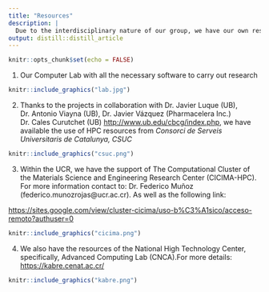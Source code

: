 ```yaml
---
title: "Resources"
description: |
  Due to the interdisciplinary nature of our group, we have our own resources as well as a large number of collaborators who have kindly put their resources available to us.
output: distill::distill_article
---
```


```r
knitr::opts_chunk$set(echo = FALSE)
```

1) Our Computer Lab with all the necessary software to carry out research

```r
knitr::include_graphics("lab.jpg")
```

2) Thanks to the projects in collaboration with Dr. Javier Luque (UB), Dr. Antonio Viayna (UB), Dr. Javier Vázquez (Pharmacelera Inc.)  Dr. Cales Curutchet (UB) <http://www.ub.edu/cbcg/index.php>, we have available the use of HPC resources from *Consorci de Serveis Universitaris de Catalunya, CSUC*

```r
knitr::include_graphics("csuc.png")
```

3) Within the UCR, we have the support of The Computational Cluster of the Materials Science and Engineering Research Center (CICIMA-HPC). For more information contact to: Dr. Federico Muñoz (federico.munozrojas@ucr.ac.cr). As well as the following link:

  <https://sites.google.com/view/cluster-cicima/uso-b%C3%A1sico/acceso-remoto?authuser=0>
  
```r
knitr::include_graphics("cicima.png")
```

4) We also have the resources of the National High Technology Center, specifically, Advanced Computing Lab (CNCA).For more details:
 <https://kabre.cenat.ac.cr/>
 
```r
knitr::include_graphics("kabre.png")
```
 
 

